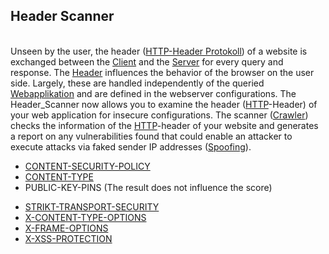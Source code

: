 == Header Scanner ==
<br>

Unseen by the user, the header ([[Header|HTTP-Header Protokoll]]) of a website is exchanged between the [[Client]] and the [[Server]] for every query and response. The [[Header]] influences the behavior of the browser on the user side. Largely, these are handled independently of the queried [[Webanwendung|Webapplikation]] and are defined in the webserver configurations. The Header_Scanner now allows you to examine the header ([[HTTP]]-Header) of your web application for insecure configurations. The scanner ([[Crawler]]) checks the information of the [[HTTP]]-header of your website and generates a report on any vulnerabilities found that could enable an attacker to execute attacks via faked sender IP addresses ([[IP-Spoofing|Spoofing]]).<br>

*[[Content-Security-Policy-Vulnerability/EN|CONTENT-SECURITY-POLICY]]<br>
*[[Content-Type-Not-Correct/EN|CONTENT-TYPE]]<br>
* PUBLIC-KEY-PINS (The result does not influence the score)<br>
<!--[[Public-Key-Pins-Disabled/EN|PUBLIC-KEY-PINS]] (<span style="color:#c31622">'''Achtung:'''</span> HPKP wird derzeit nicht überprüft)<br>-->
*[[No-Encryption-Found/EN|STRIKT-TRANSPORT-SECURITY]]<br>
*[[X-Content-Type-Options-Vulnerability/EN|X-CONTENT-TYPE-OPTIONS]]<br>
*[[X-Frame-Options-Vulnerability/EN|X-FRAME-OPTIONS]]<br>
*[[XSS-Vulnerability/EN|X-XSS-PROTECTION]]